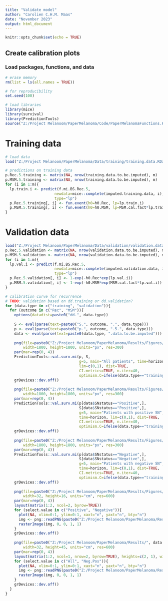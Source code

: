 ```yaml
---
title: "Validate model"
author: "Carolien C.H.M. Maas"
date: "November 2023"
output: html_document
---
```


```r
knitr::opts_chunk$set(echo = TRUE)
```

## Create calibration plots

### Load packages, functions, and data 
```r
# erase memory
rm(list = ls(all.names = TRUE))

# for reproducibility
set.seed(100)

# load libraries
library(mice)
library(survival)
library(PredictionTools)
source("Z:/Project Melanoom/PaperMelanoma/Code/PaperMelanomaFunctions.R")
```

# Training data
```r
# load data
load("Z:/Project Melanoom/PaperMelanoma/Data/training/training.data.RData")

# predictions on training data
p.Rec.5.training <- matrix(NA, nrow(training.data.to.be.imputed), m)
p.MSM.5.training <- matrix(NA, nrow(training.data.to.be.imputed), m)
for (i in 1:m){
  lp.train.i <- predict(f.mi.BS.Rec.5,
                      newdata=mice::complete(imputed.training.data, i),
                      type="lp")
  p.Rec.5.training[, i] <- fun.event(h0=h0.Rec, lp=lp.train.i)
  p.MSM.5.training[, i] <- fun.event(h0=h0.MSM, lp=MSM.cal.fact*lp.train.i)
}
```

# Validation data
```r
load("Z:/Project Melanoom/PaperMelanoma/Data/validation/validation.data.RData")
p.Rec.5.validation <- matrix(NA, nrow(validation.data.to.be.imputed), m)
p.MSM.5.validation <- matrix(NA, nrow(validation.data.to.be.imputed), m)
for (i in 1:m){
  lp.val.i <- predict(f.mi.BS.Rec.5,
                      newdata=mice::complete(imputed.validation.data, i),
                      type="lp")
  p.Rec.5.validation[, i] <- 1-exp(-h0.Rec*exp(lp.val.i))
  p.MSM.5.validation[, i] <- 1-exp(-h0.MSM*exp(MSM.cal.fact*lp.val.i))
}
```

```r
# calibration curve for recurrence
# TODO: validation based on dd.training or dd.validation?
for (data.type in c("training", "validation")){
  for (outcome in c("Rec", "MSM")){
    options(datadist=paste0("dd.", data.type))
  
    S <- eval(parse(text=paste0("S.", outcome, ".", data.type)))
    p <- eval(parse(text=paste0("p.", outcome, ".5.", data.type)))
    data <- eval(parse(text=paste0(data.type, ".data.to.be.imputed")))
    
    png(file=paste0("Z:/Project Melanoom/PaperMelanoma/Results/Figures/", data.type, ".", outcome, ".All.png"),
        width=1800, height=1800, units="px", res=300)
    par(mar=rep(0, 4))
    PredictionTools::val.surv.mi(p, S,
                                 g=5, main="All patients", time=horizon, 
                                 lim=c(0,1), dist=TRUE, 
                                 CI.metrics=TRUE, n.iter=40,
                                 optimism.C=ifelse(data.type=="training", optimism, 0))
    grDevices::dev.off()
    
    png(file=paste0("Z:/Project Melanoom/PaperMelanoma/Results/Figures/", data.type, ".", outcome, ".Positive.png"),
        width=1800, height=1800, units="px", res=300)
    par(mar=rep(0, 4))
    PredictionTools::val.surv.mi(p[data$SNstatus=="Positive",],
                                 S[data$SNstatus=="Positive",],
                                 g=5, main="Patients with positive SN", 
                                 time=horizon, lim=c(0,1), dist=TRUE, 
                                 CI.metrics=TRUE, n.iter=40,
                                 optimism.C=ifelse(data.type=="training", optimism, 0))
    grDevices::dev.off()
    
    png(file=paste0("Z:/Project Melanoom/PaperMelanoma/Results/Figures/", data.type, ".", outcome, ".Negative.png"),
        width=1800, height=1800, units="px", res=300)
    par(mar=rep(0, 4))
    PredictionTools::val.surv.mi(p[data$SNstatus=="Negative",],
                                 S[data$SNstatus=="Negative",],
                                 g=5, main="Patients with negative SN", 
                                 time=horizon, lim=c(0,1), dist=TRUE, 
                                 CI.metrics=TRUE, n.iter=40,
                                 optimism.C=ifelse(data.type=="training", optimism, 0))
    grDevices::dev.off()
    
    png(file=paste0("Z:/Project Melanoom/PaperMelanoma/Results/Figures/", data.type, ".", outcome, ".Neg.Pos.png"), 
        width=32, height=16, units="cm", res=600)
    par(mar=rep(0, 4))
    layout(matrix(1:2, ncol=2, byrow=TRUE))
    for (select.value in c("Positive", "Negative")){
      plot(NA, xlim=0:1, ylim=0:1, xaxt="n", yaxt="n", bty="n")
      img <- png::readPNG(paste0("Z:/Project Melanoom/PaperMelanoma/Results/Figures/", data.type, ".", outcome, ".", select.value, ".png"))
      rasterImage(img, 0, 0, 1, 1)
    }
    grDevices::dev.off()
    
    png(file=paste0("Z:/Project Melanoom/PaperMelanoma/Results/", data.type, ".", outcome, ".png"), 
        width=32, height=45, units="cm", res=600)
    par(mar=rep(0, 4))
    layout(matrix(1:2, ncol=1, nrow=2, byrow=TRUE), heights=c(2, 1), widths=c(2, 2))
    for (select.value in c("All", "Neg.Pos")){
      plot(NA, xlim=0:1, ylim=0:1, xaxt="n", yaxt="n", bty="n")
      img <- png::readPNG(paste0("Z:/Project Melanoom/PaperMelanoma/Results/Figures/", data.type, ".", outcome, ".", select.value, ".png"))
      rasterImage(img, 0, 0, 1, 1)
    }
    grDevices::dev.off()
  }
}
```
